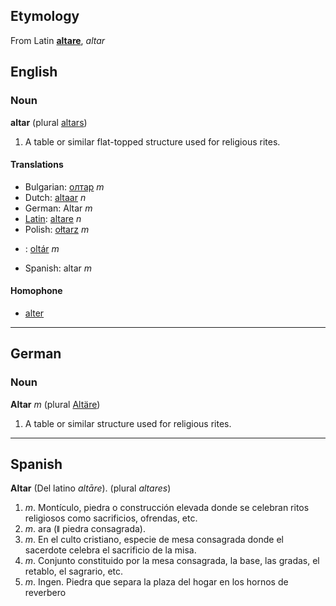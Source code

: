 ==Etymology==
From Latin '''[[altare]]''', ''altar''

==English== 
===Noun===
'''altar''' (plural [[altars]])

# A table or similar flat-topped structure used for religious rites.

====Translations====

*Bulgarian: [[олтар]] ''m''
*Dutch: [[altaar]] ''n''
*German: Altar ''m''
*[[Latin]]: [[altare]] ''n''
*Polish: [[ołtarz]] ''m''
*{{sk}}: [[oltár#Slovak|oltár]] ''m''
*Spanish: altar ''m''

====Homophone====

*[[alter]]

----
==German==
===Noun===
'''Altar''' ''m'' (plural [[Altäre]])

# A table or similar structure used for religious rites.
----
==Spanish==

'''Altar''' (Del latino ''altāre''). (plural ''altares'')
# ''m''. Montículo, piedra o construcción elevada donde se celebran ritos religiosos como sacrificios, ofrendas, etc.
# ''m''. ara (ǁ piedra consagrada).
# ''m''. En el culto cristiano, especie de mesa consagrada donde el sacerdote celebra el sacrificio de la misa.
#''m''. Conjunto constituido por la mesa consagrada, la base, las gradas, el retablo, el sagrario, etc.
#''m''. Ingen. Piedra que separa la plaza del hogar en los hornos de reverbero
